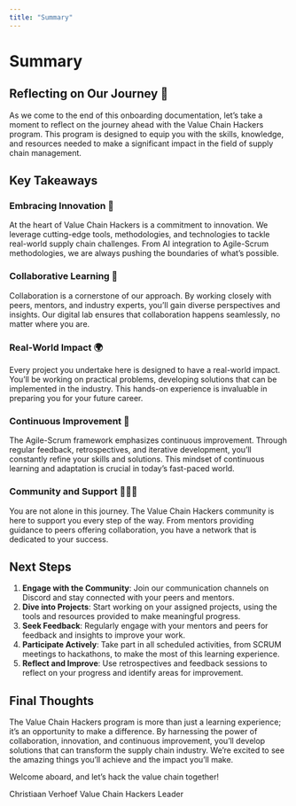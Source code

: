 ```yaml
---
title: "Summary"
---
```


# Summary

## Reflecting on Our Journey 🚀

As we come to the end of this onboarding documentation, let's take a moment to reflect on the journey ahead with the Value Chain Hackers program. This program is designed to equip you with the skills, knowledge, and resources needed to make a significant impact in the field of supply chain management.

## Key Takeaways

### Embracing Innovation 🌟

At the heart of Value Chain Hackers is a commitment to innovation. We leverage cutting-edge tools, methodologies, and technologies to tackle real-world supply chain challenges. From AI integration to Agile-Scrum methodologies, we are always pushing the boundaries of what's possible.

### Collaborative Learning 🤝

Collaboration is a cornerstone of our approach. By working closely with peers, mentors, and industry experts, you'll gain diverse perspectives and insights. Our digital lab ensures that collaboration happens seamlessly, no matter where you are.

### Real-World Impact 🌍

Every project you undertake here is designed to have a real-world impact. You'll be working on practical problems, developing solutions that can be implemented in the industry. This hands-on experience is invaluable in preparing you for your future career.

### Continuous Improvement 🔄

The Agile-Scrum framework emphasizes continuous improvement. Through regular feedback, retrospectives, and iterative development, you'll constantly refine your skills and solutions. This mindset of continuous learning and adaptation is crucial in today's fast-paced world.

### Community and Support 🧑‍🤝‍🧑

You are not alone in this journey. The Value Chain Hackers community is here to support you every step of the way. From mentors providing guidance to peers offering collaboration, you have a network that is dedicated to your success.

## Next Steps

1. **Engage with the Community**: Join our communication channels on Discord and stay connected with your peers and mentors.
2. **Dive into Projects**: Start working on your assigned projects, using the tools and resources provided to make meaningful progress.
3. **Seek Feedback**: Regularly engage with your mentors and peers for feedback and insights to improve your work.
4. **Participate Actively**: Take part in all scheduled activities, from SCRUM meetings to hackathons, to make the most of this learning experience.
5. **Reflect and Improve**: Use retrospectives and feedback sessions to reflect on your progress and identify areas for improvement.

## Final Thoughts

The Value Chain Hackers program is more than just a learning experience; it's an opportunity to make a difference. By harnessing the power of collaboration, innovation, and continuous improvement, you'll develop solutions that can transform the supply chain industry. We're excited to see the amazing things you'll achieve and the impact you'll make.

Welcome aboard, and let's hack the value chain together!

Christiaan Verhoef
Value Chain Hackers Leader
